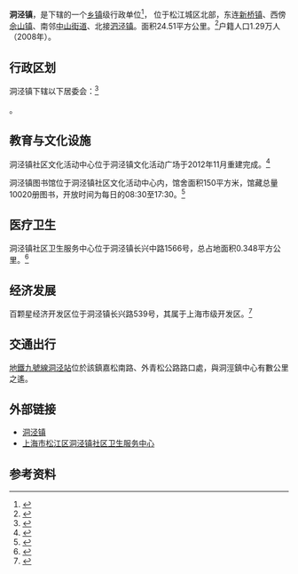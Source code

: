 {{中国乡级行政区
|景观照片文件名 = 
|景观照片描述 = 
|汉语拼音 = 
|其他语言 = 
|其他语言名称 = 
|旧称 = 
|地名出处 = 
|位置图文件名 = 
|位置图描述 = 
|自定义图片= 
|建置时间 = 
|政府驻地 = 
|毗邻 = 
|总面积 = 
|总人口 = 
|总人口年份 = 
|户籍人口 = 
|户籍人口年份 = 
|常住人口 = 
|常住人口年份 = 
|人口密度 = 
|GDP = 
|GDP年份 = 
|邮政编码 = 
|电话区号 = 21
|官方网站 = 
|网站名称 = 
|31/01/17/106/000}}

'''洞泾镇'''，是{{PRC admin/fullname|31/01/17/106/000|3}}下辖的一个[[乡镇|乡镇]]级行政单位<ref>{{PRC admin/ref sgc|{{PRC admin/parent|31/01/17/106/000}}}}</ref>，
位于松江城区北部，东连[[新桥镇_(上海市)|新桥镇]]、西傍[[佘山镇|佘山镇]]、南邻[[中山街道_(上海市)|中山街道]]、北接[[泗泾镇|泗泾镇]]。面积24.51平方公里。<ref name="洞泾简介">{{Cite web|url =http://djz.songjiang.gov.cn/Detail.aspx?catalogId=001|title =洞泾风貌|author =|date =2011-03-28|publisher =洞泾镇|language =zh-cn|accessdate =2014-04-10|quote =|deadurl =yes|archiveurl =https://web.archive.org/web/20140413145927/http://djz.songjiang.gov.cn/Detail.aspx?catalogId=001|archivedate =2014-04-13}}</ref>户籍人口1.29万人（2008年）。

== 行政区划 ==
洞泾镇下辖以下居委会：<ref>{{PRC admin/ref sgc|31/01/17/106/000}}</ref>

{{PRC admin/children|31/01/17/106/000}}。

== 教育与文化设施 ==
洞泾镇社区文化活动中心位于洞泾镇文化活动广场于2012年11月重建完成。<ref name="中心建成">{{Cite web|url =http://wgj.sh.gov.cn/node2/n1716/n1722/n1841/n1894/u1ai82960.html|title =松江区洞泾镇社区文化活动中心建成启用|author =|date =2012-11-07|publisher =上海市文化广播影视管理局|language =zh-cn|accessdate =2014-04-09|quote =|deadurl =yes|archiveurl =https://web.archive.org/web/20140413130637/http://wgj.sh.gov.cn/node2/n1716/n1722/n1841/n1894/u1ai82960.html|archivedate =2014-04-13}}</ref>

洞泾镇图书馆位于洞泾镇社区文化活动中心内，馆舍面积150平方米，馆藏总量10020册图书，开放时间为每日的08:30至17:30。<ref name="图书馆信息">{{Cite web|url=http://www.sjlib.com.cn/songj/showPage.aspx?Channelid=75&Titleid=1689 |title=洞泾镇图书馆 |author= |date= |publisher=上海松江区图书馆 |language=zh-cn |accessdate=2014-04-10 |quote= |deadurl=yes |archiveurl=https://web.archive.org/web/20140516150939/http://www.sjlib.com.cn/songj/showPage.aspx?Channelid=75&Titleid=1689 |archivedate=2014-05-16 }}</ref>

== 医疗卫生 ==
洞泾镇社区卫生服务中心位于洞泾镇长兴中路1566号，总占地面积0.348平方公里。<ref name="医院概况">{{Cite web|url =http://www.djhospital.com.cn/yygk-2.asp|title =医院概况|author =|date =|publisher =上海市松江区洞泾镇社区卫生服务中心|language =zh-cn|accessdate =2014-04-10|quote =|deadurl =yes|archiveurl =https://web.archive.org/web/20140413142409/http://www.djhospital.com.cn/yygk-2.asp|archivedate =2014-04-13}}</ref>

== 经济发展 ==
百颗星经济开发区位于洞泾镇长兴路539号，其属于上海市级开发区。<ref name="开发区简介">{{Cite web|url =http://djz.songjiang.gov.cn/detail.aspx?contentid=_P3FEX5W4M&catalogId=017|title =百颗星经济开发区简介|author =|date =2011-11-06|publisher =洞泾镇|language =zh-cn|accessdate =2014-04-10|quote =|deadurl =yes|archiveurl =https://web.archive.org/web/20140413145858/http://djz.songjiang.gov.cn/detail.aspx?contentid=_P3FEX5W4M&catalogId=017|archivedate =2014-04-13}}</ref>

== 交通出行 ==
[[上海轨道交通9号线|地鐵九號線]][[洞泾站|洞泾站]]位於該鎮嘉松南路、外青松公路路口處，與洞涇鎮中心有數公里之遙。

== 外部链接 ==
* [https://web.archive.org/web/20140413144416/http://djz.songjiang.gov.cn/ 洞泾镇]{{zh-cn icon}}
* [https://web.archive.org/web/20140131113412/http://www.djhospital.com.cn/ 上海市松江区洞泾镇社区卫生服务中心]{{zh-cn icon}}

== 参考资料 ==
{{reflist}}

{{PRC admin/navcat|31/01/17/106/000}}